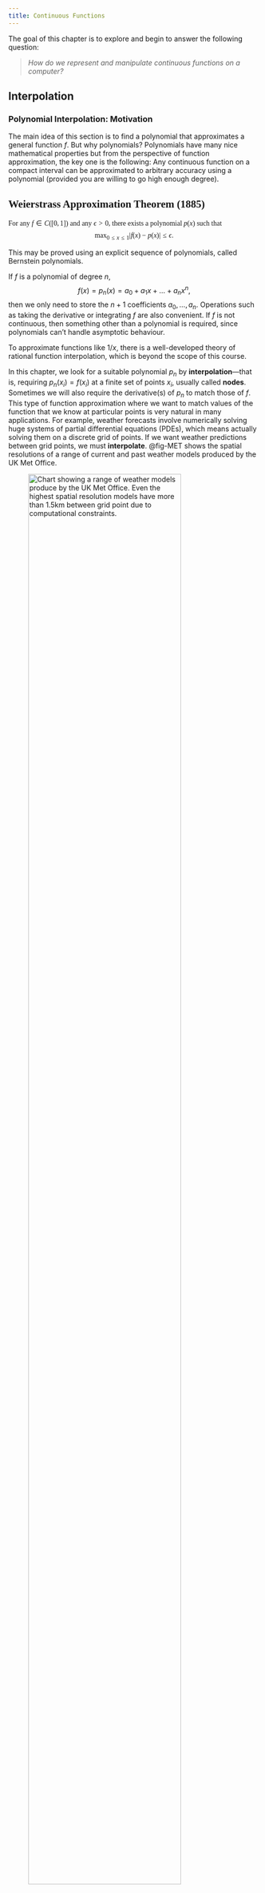 ```yaml
---
title: Continuous Functions
---
```


The goal of this chapter is to explore and begin to answer the following question:

> *How do we represent and manipulate continuous functions on a computer?*

## Interpolation

### Polynomial Interpolation: Motivation

The main idea of this section is to find a polynomial that approximates a general function $f$. But why polynomials? Polynomials have many nice mathematical properties but from the perspective of function approximation, the key one is the following: Any continuous function on a compact interval can be approximated to arbitrary accuracy using a polynomial (provided you are willing to go high enough degree).

::: {.theorem #WAT style="font-size:1.0em; font-family:mainfont;"}
## Weierstrass Approximation Theorem (1885)
For any $f\in C([0,1])$ and any $\epsilon > 0$, there exists a polynomial $p(x)$ such that
$$
\max_{0\leq x\leq 1}\big|f(x) - p(x)\big| \leq \epsilon.
$$
:::

::: {.callout-note}
This may be proved using an explicit sequence of polynomials, called Bernstein polynomials.
:::

If $f$ is a polynomial of degree $n$,
$$
f(x) = p_n(x) = a_0 + a_1x + \ldots + a_nx^n,
$$
then we only need to store the $n+1$ coefficients $a_0,\ldots,a_n$. Operations such as taking the derivative or integrating $f$ are also convenient. If $f$ is not continuous, then something other than a polynomial is required, since polynomials can't handle asymptotic behaviour.

::: {.callout-note}
To approximate functions like $1/x$, there is a well-developed theory of rational function interpolation, which is beyond the scope of this course.
:::

In this chapter, we look for a suitable polynomial $p_n$ by **interpolation**—that is, requiring $p_n(x_i) = f(x_i)$ at a finite set of points $x_i$, usually called **nodes**. Sometimes we will also require the derivative(s) of $p_n$ to match those of $f$. This type of function approximation where we want to match values of the function that we know at particular points is very natural in many applications. For example, weather forecasts involve numerically solving huge systems of partial differential equations (PDEs), which means actually solving them on a discrete grid of points. If we want weather predictions between grid points, we must **interpolate**. @fig-MET shows the spatial resolutions of a range of current and past weather models produced by the UK Met Office.

![Chart showing a range of weather models produce by the UK Met Office. Even the highest spatial resolution models have more than 1.5km between grid point due to computational constraints.](im/met_office.png){#fig-MET width=85% fig-align="center"}

### Taylor series

A truncated Taylor series is (in some sense) the simplest interpolating polynomial since it uses only a single node $x_0$, although it does require $p_n$ to match both $f$ and some of its derivatives.

::: {.callout-example title="Calculating $\sin(0.1)$ to 6 s.f. by Taylor series."}
We can approximate this using a Taylor series about the point $x_0=0$, which is
$$
\sin(x) = x - \frac{x^3}{3!} + \frac{x^5}{5!} - \frac{x^7}{7!} + \ldots.
$$
This comes from writing
$$
f(x) = a_0 + a_1(x-x_0) + a_2(x-x_0)^2 + \ldots,
$$
then differentiating term-by-term and matching values at $x_0$:
\begin{align*}
f(x_0) &= a_0,\\
f'(x_0) &= a_1,\\
f''(x_0) &= 2a_2,\\
f'''(x_0) &= 3(2)a_3,\\
&\vdots\\
\implies f(x) &= f(x_0) + f'(x_0)(x-x_0) + \frac{f''(x_0)}{2!}(x-x_0)^2 + \frac{f'''(x_0)}{3!}(x-x_0)^3 + \ldots.
\end{align*}
So
\begin{align*}
\textrm{1 term} \;&\implies\; f(0.1) \approx 0.1,\\
\textrm{2 terms} \;&\implies\; f(0.1) \approx 0.1 - \frac{0.1^3}{6} = 0.099833\ldots,\\
\textrm{3 terms} \;&\implies\; f(0.1) \approx 0.1 - \frac{0.1^3}{6} + \frac{0.1^5}{120} = 0.09983341\ldots.\\
\end{align*}
The next term will be $-0.1^7/7! \approx -10^{-7}/10^3 = -10^{-10}$, which won't change the answer to 6 s.f.
:::

::: {.callout-note}
The exact answer is $\sin(0.1)=0.09983341\dots$.
:::

Mathematically, we can write the remainder as follows.

::: {.theorem}
## Taylor's Theorem
Let $f$ be $n+1$ times differentiable on $(a,b)$, and let $f^{(n)}$ be continuous on $[a,b]$. If $x,x_0\in[a,b]$ then there exists $\xi \in (a,b)$ such that
$$
f(x) = \sum_{k=0}^n\frac{f^{(k)}(x_0)}{k!}(x-x_0)^k \; + \; \frac{f^{(n+1)}(\xi)}{(n+1)!}(x-x_0)^{n+1}.
$$
:::
The sum is called the **Taylor polynomial** of degree $n$, and the last term is called the **Lagrange form** of the remainder. Note that the unknown number $\xi$ depends on $x$.

::: {.callout-example title="We can use the Lagrange remainder to bound the error in our approximation."}
For $f(x)=\sin(x)$, we found the Taylor polynomial $p_6(x) = x - x^3/3! + x^5/5!$, and $f^{(7)}(x)=-\sin(x)$. So we have
$$
\big|f(x) - p_6(x)\big| = \left|\frac{f^{(7)}(\xi)}{7!}(x-x_0)^7\right|
$$
for some $\xi$ between $x_0$ and $x$. For $x=0.1$, we have
$$
\big|f(0.1) - p_6(0.1)\big| = \frac{1}{5040}(0.1)^7\big|f^{(7)}(\xi)\big| \quad \textrm{for some $\xi\in[0,0.1]$}.
$$
Since $\big|f^{(7)}(\xi)\big| = \big|\sin(\xi)\big| \leq 1$, we can say, before calculating, that the error satisfies
$$
\big|f(0.1) - p_6(0.1)\big| \leq 1.984\times 10^{-11}.
$$
:::

::: {.callout-note}
The actual error is $1.983\times 10^{-11}$, so this is a tight estimate.
:::

Since this error arises from approximating $f$ with a truncated series, rather than due to rounding, it is known as **truncation error**. Note that it tends to be lower if you use more terms (larger $n$), or if the function oscillates less (smaller $f^{(n+1)}$ on the interval $(x_0,x)$).

Error estimates like the Lagrange remainder play an important role in numerical analysis and computation, so it is important to understand where it comes from. The number $\xi$ will ultimately come from Rolle's theorem, which is a special case of the mean value theorem from first-year calculus:

::: {.theorem}
## Rolle's Theorem
If $f$ is continuous on $[a,b]$ and differentiable on $(a,b)$, with $f(a)=f(b)=0$, then there exists $\xi\in(a,b)$ with $f'(\xi)=0$.
:::

::: {.callout-note}
Note that Rolle's Theorem does not tell us what the value of $\xi$ might actually be, so in practice we must take some kind of worst case estimate to get an error bound, e.g. calculate the max value of $f'(\xi)$ over the range of possible $\xi$ values.
:::

### Polynomial Interpolation

The classical problem of **polynomial interpolation** is to find a polynomial
$$
p_n(x) = a_0 + a_1x + \ldots + a_n x^n = \sum_{k=0}^n a_k x^k
$$
that interpolates our function $f$ at a finite set of nodes $\{x_0, x_1, \ldots, x_m\}$. In other words, $p_n(x_i)=f(x_i)$ at each of the nodes $x_i$. Since the polynomial has $n+1$ unknown coefficients, we expect to need $n+1$ distinct nodes, so let us assume that $m=n$.

::: {.callout-example title="Linear interpolation ($n=1$)"}
Here we have two nodes $x_0$, $x_1$, and seek a polynomial $p_1(x) = a_0 + a_1x$. Then the interpolation conditions require that
$$
\begin{cases}
p_1(x_0) = a_0 + a_1x_0 = f(x_0)\\
p_1(x_1) = a_0 + a_1x_1 = f(x_1)
\end{cases}
\implies\quad
p_1(x) = \frac{x_1f(x_0) - x_0f(x_1)}{x_1 - x_0} + \frac{f(x_1) - f(x_0)}{x_1 - x_0}x.
$$
:::

For general $n$, the interpolation conditions require
$$
\begin{matrix}
a_0 &+ a_1x_0 &+ a_2x_0^2 &+ \ldots &+ a_nx_0^n &= f(x_0),\\
a_0 &+ a_1x_1 &+ a_2x_1^2 &+ \ldots &+ a_nx_1^n &= f(x_1),\\
\vdots  & \vdots  & \vdots     &        &\vdots      & \vdots\\
a_0 &+ a_1x_n &+ a_2x_n^2 &+ \ldots &+ a_nx_n^n &= f(x_n),
\end{matrix}
$$
so we have to solve
$$
\begin{pmatrix}
1 & x_0 & x_0^2 & \cdots & x_0^n\\
1 & x_1 & x_1^2 & \cdots & x_1^n\\
\vdots & \vdots &\vdots& & \vdots\\
1 & x_n & x_n^2 & \cdots & x_n^n\\
\end{pmatrix}
\begin{pmatrix}
a_0\\ a_1\\ \vdots\\ a_n
\end{pmatrix}
=
\begin{pmatrix}
f(x_0)\\ f(x_1)\\ \vdots\\ f(x_n)
\end{pmatrix}.
$$
This is called a **Vandermonde matrix**. The determinant of this matrix is
$$
\det(A) = \prod_{0\leq i < j\leq n} (x_j - x_i),
$$
which is non-zero provided the nodes are all distinct. This establishes an important result, where $\mathcal{P}_n$ denotes the space of all real polynomials of degree $\leq n$.

::: {.theorem}
#### Existence/uniqueness
Given $n+1$ distinct nodes $x_0, x_1, \ldots, x_n$, there is a unique polynomial $p_n\in\mathcal{P}_n$ that interpolates $f(x)$ at these nodes.
:::

We may also prove uniqueness by the following elegant argument.

**Proof (Uniqueness part of Existence/Uniqueness Theorem):**  
Suppose that in addition to $p_n$ there is another interpolating polynomial $q_n\in\mathcal{P}_n$. Then the difference $r_n := p_n - q_n$ is also a polynomial with degree $\leq n$. But we have
$$
r_n(x_i) = p_n(x_i) - q_n(x_i) = f(x_i)-f(x_i)=0 \quad \textrm{for $i=0,\ldots,n$},
$$
so $r_n(x)$ has $n+1$ roots. From the Fundamental Theorem of Algebra, this is possible only if $r_n(x)\equiv 0$, which implies that $q_n=p_n$.

::: {.callout-note}
Note that the unique polynomial through $n+1$ points may have degree $< n$. This happens when $a_0=0$ in the solution to the Vandermonde system above.
:::

::: {.callout-example title="Interpolate $f(x)=\cos(x)$ with $p_2\in\mathcal{P}_2$ at the nodes $\{0, \tfrac{\pi}{2}, \pi\}$."}

We have $x_0=0$, $x_1=\tfrac{\pi}{2}$, $x_2=\pi$, so $f(x_0)=1$, $f(x_1)=0$, $f(x_2)=-1$. Clearly the unique interpolant is a straight line $p_2(x) = 1 - \tfrac2\pi x$.

If we took the nodes $\{0,2\pi,4\pi\}$, we would get a constant function $p_2(x)=1$.

![](im/linear_interp.png){width=70% fig-align="center"}
:::

One way to compute the interpolating polynomial would be to solve the Vandermonde system above, e.g. by Gaussian elimination. However, this is not recommended. In practice, we choose a different basis for $p_n$; there are two common and effective choices due to Lagrange and Newton.

::: {.callout-note}
The Vandermonde matrix arises when we write $p_n$ in the **natural basis** $\{1,x,x^2,\ldots\}$, but we could also choose to work in some other basis...
:::

### Lagrange Polynomials {#sec-polylag}

This uses a special basis of polynomials $\{\ell_k\}$ in which the interpolation equations reduce to the identity matrix. In other words, the coefficients in this basis are just the function values,
$$
p_n(x) = \sum_{k=0}^n f(x_k)\ell_k(x).
$$

::: {.eg title="Linear interpolation again."}
We can re-write our linear interpolant to separate out the function values:
$$
p_1(x) = \underbrace{\frac{x - x_1}{x_0 - x_1}}_{\ell_0(x)}f(x_0) + \underbrace{\frac{x-x_0}{x_1-x_0}}_{\ell_1(x)}f(x_1).
$$
Then $\ell_0$ and $\ell_1$ form the necessary basis. In particular, they have the property that
$$
\ell_0(x_i) = \begin{cases}
1 & \textrm{if $i=0$},\\
0 & \textrm{if $i=1$},
\end{cases}
\qquad
\ell_1(x_i) = \begin{cases}
0 & \textrm{if $i=0$},\\
1 & \textrm{if $i=1$},
\end{cases}
$$
:::

For general $n$, the $n+1$ **Lagrange polynomials** are defined as a product
$$
\ell_k(x) = \prod_{\substack{j=0\\j\neq k}}^n\frac{x - x_j}{x_k - x_j}.
$$
By construction, they have the property that
$$
\ell_k(x_i) = \begin{cases}
1 & \textrm{if $i=k$},\\
0 & \textrm{otherwise}.
\end{cases}
$$
From this, it follows that the interpolating polynomial may be written as above.

::: {.callout-note}
By the Existence/Uniqueness Theorem, the Lagrange polynomials are the *unique* polynomials with this property.
:::

::: {.eg}
## Compute the quadratic interpolating polynomial to $f(x)=\cos(x)$ with nodes $\{-\tfrac\pi4, 0, \tfrac\pi4\}$ using Lagrange polynomials.

The Lagrange polynomials of degree 2 for these nodes are
$$
\begin{aligned}
\ell_0(x) &= \frac{(x-x_1)(x-x_2)}{(x_0-x_1)(x_0-x_2)} = \frac{x(x-\tfrac\pi4)}{\tfrac\pi4\cdot\tfrac\pi2},\\
\ell_1(x) &= \frac{(x-x_0)(x-x_2)}{(x_1-x_0)(x_1-x_2)} = \frac{(x+\tfrac\pi4)(x-\tfrac\pi4)}{-\tfrac\pi4\cdot\tfrac\pi4},\\
\ell_2(x) &= \frac{(x-x_0)(x-x_1)}{(x_2-x_0)(x_2-x_1)}\\ 
&= \frac{x(x+\tfrac\pi4)}{\tfrac\pi2\cdot\tfrac\pi4}.
\end{aligned}
$$
So the interpolating polynomial is
$$
\begin{aligned}
p_2(x) &= f(x_0)\ell_0(x) + f(x_1)\ell_1(x) + f(x_2)\ell_2(x)\\
&= \tfrac{1}{\sqrt{2}}\tfrac8{\pi^2}x(x-\tfrac\pi4) - \tfrac{16}{\pi^2}(x+\tfrac\pi4)(x-\tfrac\pi4) +\tfrac{1}{\sqrt{2}}\tfrac8{\pi^2}x(x+\tfrac\pi4) = \tfrac{16}{\pi^2}\big(\tfrac{1}{\sqrt{2}} - 1\big)x^2 + 1.
\end{aligned}
$$
The Lagrange polynomials and the resulting interpolant are shown below:

![](im/lagrange_polys.png){width=45%}
![](im/lagrange.png){width=45%}
:::

::: {.callout-note}
Lagrange polynomials were actually discovered by Edward Waring in 1776 and rediscovered by Euler in 1783, before they were published by Lagrange himself in 1795; a classic example of Stigler's law of eponymy!
:::

The Lagrange form of the interpolating polynomial is easy to write down, but expensive to evaluate since all of the $\ell_k$ must be computed. Moreover, changing any of the nodes means that the $\ell_k$ must all be recomputed from scratch, and similarly for adding a new node (moving to higher degree).

### Newton/Divided-Difference Polynomials

It would be easy to increase the degree of $p_n$ if
$$
p_{n+1}(x) = p_{n}(x) + g_{n+1}(x), \quad \textrm{where $g_{n+1}\in{\cal P}_{n+1}$}.
$$
From the interpolation conditions, we know that
$$
g_{n+1}(x_i) = p_{n+1}(x_i) - p_{n}(x_i) = f(x_i)-f(x_i)=0 \quad \textrm{for $i=0,\ldots,n$},
$$
so
$$
g_{n+1}(x) = a_{n+1}(x-x_0)\cdots(x-x_{n}).
$$
The coefficient $a_{n+1}$ is determined by the remaining interpolation condition at $x_{n+1}$, so
$$
p_n(x_{n+1}) + g_{n+1}(x_{n+1}) = f(x_{n+1}) \quad \implies \quad a_{n+1} = \frac{f(x_{n+1}) - p_{n}(x_{n+1})}{(x_{n+1}-x_0)\cdots(x_{n+1}-x_{n})}.
$$

The polynomial $(x-x_0)(x-x_1)\cdots(x-x_{n})$ is called a **Newton polynomial**. These form a new basis
$$
n_0(x)=1, \qquad n_k(x) = \prod_{j=0}^{k-1}(x-x_j) \quad \textrm{for $k>0$}.
$$

The **Newton form** of the interpolating polynomial is then
$$
p_n(x) = \sum_{k=0}^n a_kn_k(x), \qquad a_0 = f(x_0),\qquad a_k = \frac{f(x_k) - p_{k-1}(x_k)}{(x_k-x_0)\cdots(x_k-x_{k-1})} \textrm{ for $k>0$}.
$$
Notice that $a_k$ depends only on $x_0,\ldots x_k$, so we can construct first $a_0$, then $a_1$, etc.

It turns out that the $a_k$ are easy to compute, but it will take a little work to derive the method.
We define the **divided difference** $f[x_0,x_1,\ldots,x_k]$ to be the coefficient of $x^k$ in the polynomial interpolating $f$ at nodes $x_0,\ldots,x_k$. It follows that
$$
f[x_0,x_1,\ldots,x_k] = a_k,
$$
where $a_k$ is the coefficient in the Newton form above.

::: {.eg title="Compute the Newton interpolating polynomial at two nodes."}
$$
\begin{aligned}
f[x_0] &= a_0 = f(x_0),\\
f[x_0,x_1] &= a_1 = \frac{f(x_1) - p_0(x_1)}{x_1 - x_0} = \frac{f(x_1)-a_0}{x_1 - x_0} = \frac{f[x_1]-f[x_0]}{x_1 - x_0}.
\end{aligned}
$$
So the **first-order** divided difference $f[x_0,x_1]$ is obtained from the **zeroth-order** differences $f[x_0]$, $f[x_1]$ by subtracting and dividing, hence the name "divided difference".
:::

::: {.eg title="Compute the Newton interpolating polynomial at three nodes."}
Continuing from the previous example, we find
$$
\begin{aligned}
f[x_0,x_1,x_2] &= a_2 = \frac{f(x_2) - p_1(x_2)}{(x_2 - x_0)(x_2-x_1)} = \frac{f(x_2) - a_0 - a_1(x_2-x_0)}{(x_2 - x_0)(x_2-x_1)}\\
& = \ldots = \frac{1}{x_2-x_0}\left(\frac{f[x_2]-f[x_1]}{x_2-x_1} - \frac{f[x_1]-f[x_0]}{x_1-x_0}\right)\\
&= \frac{f[x_1,x_2]-f[x_0,x_1]}{x_2-x_0}.
\end{aligned}
$$
So again, we subtract and divide. 
:::

In general, we have the following.

::: {.theorem}
For $k>0$, the divided differences satisfy
$$
f[x_i,x_{i+1},\ldots,x_{i+k}] = \frac{f[x_{i+1},\ldots,x_{i+k}] - f[x_i,\ldots,x_{i+k-1}]}{x_{i+k} - x_i}.
$$
:::

**Proof:**  
Without loss of generality, we relabel the nodes so that $i=0$. So we want to prove that
$$
f[x_0,x_1,\ldots,x_{k}] = \frac{f[x_1,\ldots,x_{k}] - f[x_0,\ldots,x_{k-1}]}{x_{k} - x_0}.
$$
The trick is to write the interpolant with nodes $x_0, \ldots, x_k$ in the form 
$$
p_k(x) = \frac{(x_k-x)q_{k-1}(x) + (x-x_0)\tilde{q}_{k-1}(x)}{x_k-x_0},
$$
where $q_{k-1}\in{\cal P}_{k-1}$ interpolates $f$ at the subset of nodes $x_0, x_1, \ldots, x_{k-1}$ and $\tilde{q}_{k-1}\in{\cal P}_{k-1}$ interpolates $f$ at the subset $x_1, x_2,\ldots,x_k$. If this holds, then matching the coefficient of $x^k$ on each side will give the divided difference formula, since, e.g., the leading coefficient of $q_{k-1}$ is $f[x_0,\ldots,x_{k-1}]$. To see that $p_k$ may really be written this way, note that
$$
\begin{aligned}
p_k(x_0) &= q_{k-1}(x_0) = f(x_0),\\
p_k(x_k) &= \tilde{q}_{k-1}(x_k) = f(x_k),\\
p_k(x_i) &= \frac{(x_k-x_i)q_{k-1}(x_i) + (x_i-x_0)\tilde{q}_{k-1}(x_i)}{x_k - x_0} = f(x_i) \quad \textrm{for $i=1,\ldots,k-1$}.
\end{aligned}
$$
Since $p_k$ agrees with $f$ at the $k+1$ nodes, it is the unique interpolant in ${\cal P}_k$.

Theorem above gives us our convenient method, which is to construct a **divided-difference table**.

::: {.eg}
## Construct the Newton polynomial at the nodes $\{-1,0,1,2\}$ and with corresponding function values $\{5,1,1,11\}$

We construct a divided-difference table as follows.
$$
\begin{matrix}
&x_0=-1 \quad &f[x_0]=5 & & &\\
& & &f[x_0,x_1]=-4 & &\\
&x_1=0 \quad &f[x_1]=1 & &f[x_0,x_1,x_2]=2 &\\
& & &f[x_1,x_2]=0 & &f[x_0,x_1,x_2,x_3]=1\\
&x_2=1 \quad &f[x_2]=1 & &f[x_1,x_2,x_3]=5 &\\
& & &f[x_2,x_3]=10 & &\\
&x_3=2 \quad &f[x_3]=11 & & &\\
\end{matrix}
$$
The coefficients of the $p_3$ lie at the top of each column, so
$$
\begin{aligned}
p_3(x) &= f[x_0] + f[x_0,x_1](x-x_0) + f[x_0,x_1,x_2](x-x_0)(x-x_1)\\
& + f[x_0,x_1,x_2,x_3](x-x_0)(x-x_1)(x-x_2)\\
&=5 - 4(x+1) + 2x(x+1) + x(x+1)(x-1).
\end{aligned}
$$
Now suppose we add the extra nodes $\{-2,3\}$ with data $\{5,35\}$. All we need to do to compute $p_5$ is add two rows to the bottom of the table --- there is no need to recalculate the rest. This gives
$$
\begin{matrix}
&-1  &5 & & & & &\\
& & &-4 & & & &\\
&0  &1 & &2 & & &\\
& & &0 & &1 & &\\
&1  &1 & &5 & &\textcolor{red}{-\tfrac1{12}} &\\
& & &10 & &\textcolor{red}{\tfrac{13}{12}} & &\textcolor{red}{0}\\
&2 &11 & &\textcolor{red}{\tfrac{17}{6}} & &\textcolor{red}{-\tfrac1{12}}\\
& & &\textcolor{red}{\tfrac{3}{2}} & &\textcolor{red}{\tfrac{5}{6}} & &\\
&\textcolor{red}{-2} &\textcolor{red}{5} & &\textcolor{red}{\tfrac92} & &&\\
& & &\textcolor{red}{6} & & & &\\
&\textcolor{red}{3}  &\textcolor{red}{35} & & & & &\\
\end{matrix}
$$
The new interpolating polynomial is
$$
p_5(x) = p_3(x) - \tfrac{1}{12}x(x+1)(x-1)(x-2).
$$
:::

::: {.callout-note}
Notice that the $x^5$ coefficient vanishes for these particular data, meaning that they are consistent with $f\in{\cal P}_4$.
:::

::: {.callout-note}
Note that the value of $f[x_0,x_1,\ldots,x_k]$ is independent of the order of the nodes in the table. This follows from the uniqueness of $p_k$.
:::

Divided differences are actually approximations for *derivatives* of $f$. In the limit that the nodes all coincide, the Newton form of $p_n(x)$ becomes the Taylor polynomial.

### Interpolation Error

The goal here is to estimate the error $|f(x)-p_n(x)|$ when we approximate a function $f$ by a polynomial interpolant $p_n$. Clearly this will depend on $x$.

::: {.eg}
## Quadratic interpolant for $f(x)=\cos(x)$ with $\{-\tfrac\pi4,0,\tfrac\pi4\}$.

From @sec-polylag, we have $p_2(x) = \tfrac{16}{\pi^2}\left(\tfrac{1}{\sqrt{2}}-1\right)x^2 + 1$, so the error is
$$
|f(x) - p_2(x)| = \left|\cos(x) -  \tfrac{16}{\pi^2}\left(\tfrac{1}{\sqrt{2}}-1\right)x^2 - 1\right|.
$$
This is shown below:

![](im/lagrange_error.png){width=70% fig-align="center"}

Clearly the error vanishes at the nodes themselves, but note that it generally does better near the middle of the set of nodes — this is quite typical behaviour.
:::

We can adapt the proof of Taylor's theorem to get a quantitative error estimate.

::: {.theorem}
#### Cauchy's Interpolation Error Theorem
Let $p_n\in{\cal P}_n$ be the unique polynomial interpolating $f(x)$ at the $n+1$ distinct nodes $x_0, x_1, \ldots, x_n \in [a,b]$, and let $f$ be continuous on $[a,b]$ with $n+1$ continuous derivatives on $(a,b)$. Then for each $x\in[a,b]$ there exists $\xi\in(a,b)$ such that
$$
f(x) - p_n(x) = \frac{f^{(n+1)}(\xi)}{(n+1)!}(x-x_0)(x-x_1)\cdots(x-x_n).
$$
:::

This looks similar to the error formula for Taylor polynomials (see Taylor's Theorem). But now the error vanishes at multiple nodes rather than just at $x_0$.

From the formula, you can see that the error will be larger for a more "wiggly" function, where the derivative $f^{(n+1)}$ is larger. It might also appear that the error will go down as the number of nodes $n$ increases; we will see in @sec-chebyshev that this is not always true.

::: {.callout-note}
As in Taylor's theorem, note the appearance of an undetermined point $\xi$. This will prevent us knowing the error exactly, but we can make an estimate as before.
:::

::: {.eg}
## Quadratic interpolant for $f(x)=\cos(x)$ with $\{-\tfrac\pi4,0,\tfrac\pi4\}$.

For $n=2$, Cauchy's Interpolation Error Theorem says that
$$
f(x) - p_2(x) = \frac{f^{(3)}(\xi)}{6}x(x+\tfrac\pi4)(x-\tfrac\pi4) = \tfrac16\sin(\xi)x(x+\tfrac\pi4)(x-\tfrac\pi4),
$$
for some $\xi\in[-\tfrac\pi4,\tfrac\pi4]$.

For an upper bound on the error at a particular $x$, we can just use $|\sin(\xi)|\leq 1$ and plug in $x$.

To bound the maximum error within the interval $[-1,1]$, let us maximise the polynomial $w(x)=x(x+\tfrac\pi4)(x-\tfrac\pi4)$. We have $w'(x) = 3x^2 - \tfrac{\pi^2}{16}$ so turning points are at $x=\pm\tfrac\pi{4\sqrt{3}}$. We have
$$
w(-\tfrac\pi{4\sqrt{3}}) = 0.186\ldots, \quad 
w(\tfrac\pi{4\sqrt{3}}) = -0.186\ldots, \quad 
w(-1) = -0.383\ldots, \quad w(1) = 0.383\ldots.
$$

So our error estimate for $x\in[-1,1]$ is
$$
|f(x) - p_2(x)| \leq \tfrac16(0.383) = 0.0638\ldots
$$

From the plot earlier, we see that this bound is satisfied (as it has to be), although not tight.
:::

### Node Placement: Chebyshev nodes {#sec-chebyshev}

You might expect polynomial interpolation to *converge* as $n\to\infty$. Surprisingly, this is not the case if you take **equally-spaced** nodes $x_i$. This was shown by Runge in a famous 1901 paper.

::: {.eg}
## The Runge function $f(x) = 1/(1 + 25x^2)$ on $[-1,1]$.

Here are illustrations of $p_n$ for increasing $n$:

![](im/runge1.png){width=45%}
![](im/runge2.png){width=45%}
![](im/runge3.png){width=45%}
![](im/runge4.png){width=45%}

Notice that $p_n$ is converging to $f$ in the middle, but diverging more and more near the ends, even within the interval $[x_0,x_n]$. This is called the **Runge phenomenon**.
:::

::: {.callout-note}
A full mathematical explanation for this divergence usually uses complex analysis — see Chapter 13 of *Approximation Theory and Approximation Practice* by L.N. Trefethen (SIAM, 2013). For a more elementary proof, see [this StackExchange post](http://math.stackexchange.com/questions/775405/).
:::

The problem is (largely) coming from the interpolating polynomial
$$
w(x) = \prod_{i=0}^n(x-x_i).
$$
We can avoid the Runge phenomenon by choosing different nodes $x_i$ that are **not uniformly spaced**.

Since the problems are occurring near the ends of the interval, it would be logical to put more nodes there. A good choice is given by taking equally-spaced points on the unit circle $|z|=1$, and projecting to the real line:

![](im/chebnodes.png){width=60% fig-align="center"}

The points around the circle are
$$
\phi_j = \frac{(2j+1)\pi}{2(n+1)}, \quad j=0,\ldots,n,
$$
so the corresponding **Chebyshev nodes** are
$$
x_j = \cos\left[\frac{(2j + 1)\pi}{2(n+1)}\right], \quad j=0,\ldots,n.
$$

::: {.eg}
## The Runge function $f(x) = 1/(1+25x^2)$ on $[-1,1]$ using the Chebyshev nodes.

For $n=3$, the nodes are $x_0=\cos(\tfrac\pi8)$, $x_1=\cos(\tfrac{3\pi}{8})$, $x_2=\cos(\tfrac{5\pi}{8})$, $x_3=\cos(\tfrac{7\pi}{8})$.

Below we illustrate the resulting interpolant for $n=15$:

![](im/runge_cheby.png){width=50% fig-align="center"}

Compare this to the example with equally spaced nodes.
:::

In fact, the Chebyshev nodes are, in one sense, an optimal choice. To see this, we first note that they are zeroes of a particular polynomial.

::: {.lemma}
The Chebyshev points $x_j=\cos\left[\frac{(2j+1)\pi}{2(n+1)}\right]$ for $j=0,\ldots,n$ are zeroes of the Chebyshev polynomial
$$
T_{n+1}(t) := \cos\big[(n+1)\arccos(t)\big]
$$
:::

::: {.callout-note}
The Chebyshev polynomials are denoted $T_n$ rather than $C_n$ because the name is transliterated from Russian as "Tchebychef" in French, for example.
:::

In choosing the Chebyshev nodes, we are choosing the error polynomial $w(x):=\prod_{i=0}^n(x-x_i)$ to be $T_{n+1}(x)/2^n$. (This normalisation makes the leading coefficient 1) This is a good choice because of the following result.

::: {.theorem}
#### Chebyshev interpolation
Let $x_0, x_1, \ldots, x_n \in [-1,1]$ be distinct. Then $\max_{[-1,1]}|w(x)|$ is minimized if
$$
w(x) = \frac{1}{2^n}T_{n+1}(x),
$$
where $T_{n+1}(x)$ is the **Chebyshev polynomial** $T_{n+1}(x) = \cos\Big((n+1)\arccos(x)\Big)$.
:::

Having established that the Chebyshev polynomial minimises the maximum error, we can see convergence as $n\to\infty$ from the fact that
$$
|f(x) - p_n(x)| = \frac{|f^{(n+1)}(\xi)|}{(n+1)!}|w(x)| = \frac{|f^{(n+1)}(\xi)|}{2^n(n+1)!}|T_{n+1}(x)| \leq \frac{|f^{(n+1)}(\xi)|}{2^n(n+1)!}.
$$

If the function is well-behaved enough that $|f^{(n+1)}(x)| < M$ for some constant whenever $x \in [-1,1]$, then the error will tend to zero as $n \to \infty$.

## Nonlinear Equations

<!--
### Motivation: Solving Nonlinear Equations

Many problems in both pure and applied mathematics ultimately boil down to solving some particular nonlinear equation. For example, 
-->

> *How do we find roots of nonlinear equations?*

Given a general equation
$$
f(x) = 0,
$$
there will usually be no explicit formula for the root(s) $x_*$, so we must use an iterative method.

Rootfinding is a delicate business, and it is essential to begin by plotting a graph of $f(x)$, so that you can tell whether the answer you get from your numerical method is correct.

::: {.eg}
## $f(x) = \frac{1}{x} - a$, for $a > 0$.
![](im/root1.jpg){width=60% fig-align="center"}

Clearly we know the root is exactly $x_* = \frac{1}{a}$, but this will serve as a running example to test some of our methods
:::

### Interval Bisection

If $f$ is continuous and we can find an interval where it changes sign, then it must have a root in this interval. Formally, this is based on:

::: {.theorem}
#### Intermediate Value Theorem
If $f$ is continuous on $[a,b]$ and $c$ lies between $f(a)$ and $f(b)$, then there is at least one point $x\in[a,b]$ such that $f(x)=c$.
:::

If $f(a)f(b)<0$, then $f$ changes sign at least once in $[a,b]$, so by the Intermediate Value Theorem there must be a point $x_*\in[a,b]$ where $f(x_*)=0$.

We can turn this into the following iterative algorithm:

::: {.algorithm title="Interval bisection"}
Let $f$ be continuous on $[a_0,b_0]$, with $f(a_0)f(b_0)<0$.

- At each step, set $m_k = (a_k + b_k)/2$.
- If $f(a_k)f(m_k)\geq 0$ then set $a_{k+1}=m_k$, $b_{k+1}=b_k$, otherwise set $a_{k+1}=a_k$, $b_{k+1}=m_k$.
:::

::: {.eg}
## $f(x)=\tfrac1x - 0.5$.

1. Try $a_0=1$, $b_0=3$ so that $f(a_0)f(b_0)=0.5(-0.1666) < 0$.  
   Now the midpoint is $m_0=(1 + 3)/2 = 2$, with $f(m_0)=0$.  
   We are lucky and have already stumbled on the root $x_*=m_0=2$!

2. Suppose we had tried $a_0=1.5$, $b_0=3$, so  $f(a_0)=0.1666$ and $f(b_0)=-0.1666$, and again $f(a_0)f(b_0)<0$.  
   Now $m_0 = 2.25$, $f(m_0)=-0.0555$. We have $f(a_0)f(m_0) < 0$, so we set $a_1 = a_0=1.5$ and $b_1 = m_0=2.25$. The root must lie in $[1.5,2.25]$.  
   Now $m_1 = 1.875$, $f(m_1)=0.0333$, and $f(a_1)f(m_1)>0$, so we take $a_2 = m_1=1.875$, $b_2 = b_1=2.25$. The root must lie in $[1.875,2.25]$.  
   We can continue this algorithm, halving the length of the interval each time.
:::

Since the interval halves in size at each iteration, and always contains a root, we are guaranteed to converge to a root provided that $f$ is continuous. Stopping at step $k$, we get the minimum possible error by choosing $m_k$ as our approximation.

::: {.eg}
## Same example with initial interval $[-0.5,0.5]$.
![](im/root2.jpg){width=70% fig-align="center"}

In this case $f(a_0)f(b_0)<0$, but there is no root in the interval.
:::

The rate of convergence is steady, so we can pre-determine how many iterations will be needed to converge to a given accuracy. After $k$ iterations, the interval has length
$$
|b_k - a_k| = \frac{|b_0 - a_0|}{2^k},
$$
so the error in the mid-point satisfies
$$
|m_k - x_*| \leq \frac{|b_0 - a_0|}{2^{k+1}}.
$$
In order for $|m_k - x_*| \leq \delta$, we need $n$ iterations, where
$$
\frac{|b_0 - a_0|}{2^{n+1}} \leq \delta \quad \implies \log|b_0-a_0| - (n+1)\log(2) \leq \log(\delta) \quad \implies n \geq \frac{\log|b_0-a_0| - \log(\delta)}{\log(2)} - 1.
$$

::: {.eg}
## Previous example continued

With $a_0=1.5$, $b_0=3$, as in the above example, then for $\delta = \epsilon_{\rm M}=1.1\times 10^{-16}$ we would need
$$
n \geq \frac{\log(1.5) - \log(1.1\times 10^{-16})}{\log(2)}-1 \quad \implies n \geq 53 \textrm{ iterations}.
$$
:::

::: {.callout-note}
This convergence is pretty slow, but the method has the advantage of being very robust (i.e., use it if all else fails...). It has the more serious disadvantage of *only working in one dimension*.
:::

### Fixed point iteration

This is a very common type of rootfinding method. The idea is to transform $f(x)=0$ into the form $g(x)=x$, so that a root $x_*$ of $f$ is a **fixed point** of $g$, meaning $g(x_*)=x_*$. To find $x_*$, we start from some initial guess $x_0$ and iterate
$$
x_{k+1} = g(x_k)
$$
until $|x_{k+1}-x_k|$ is sufficiently small. For a given equation $f(x)=0$, there are many ways to transform it into the form $x=g(x)$. Only some will result in a convergent iteration.

::: {.eg}
## $f(x)=x^2-2x-3$.
Note that the roots are $-1$ and $3$. Consider some different rearrangements, with $x_0=0$.

1. $g(x) = \sqrt{2x+3}$, gives $x_k\to 3$ [to machine accuracy after 33 iterations].

2. $g(x) = 3/(x-2)$, gives $x_k\to -1$ [to machine accuracy after 33 iterations].

3. $g(x) = (x^2 - 3)/2$, gives $x_k\to -1$ [but very slowly!].

4. $g(x) = x^2 - x - 3$, gives $x_k\to\infty$.

5. $g(x) = (x^2+3)/(2x-2)$, gives $x_k\to -1$ [to machine accuracy after 5 iterations].

If instead we take $x_0=42$, then (1) and (2) still converge to the same roots, (3) now diverges, (4) still diverges, and (5) now converges to the other root $x_k\to 3$.
:::

In this section, we will consider which iterations will converge, before addressing the *rate* of convergence in @sec-order.

One way to ensure that the iteration will work is to find a **contraction mapping** $g$, which is a map $L\to L$ (for some closed interval $L$) satisfying
$$
|g(x)-g(y)| \leq \lambda|x-y|
$$
for some $\lambda < 1$ and for all $x$, $y \in L$. The sketch below shows the idea:

![](im/contraction.png){width=70% fig-align="center"}

::: {.theorem}
#### Contraction Mapping Theorem
If $g$ is a contraction mapping on $L=[a,b]$, then
1. There exists a unique fixed point $x_*\in L$ with $g(x_*)=x_*$.
2. For any $x_0\in L$, the iteration $x_{k+1}=g(x_k)$ will converge to $x_*$ as $k\to\infty$.
:::

**Proof:**  
To prove *existence*, consider $h(x)=g(x)-x$. Since $g:L\to L$ we have $h(a)=g(a)-a\geq 0$ and $h(b)=g(b)-b\leq 0$. Moreover, it follows from the contraction property above that $g$ is continuous (think of "$\epsilon\delta$"), therefore so is $h$. So the Intermediate Value Theorem guarantees the existence of at least one point $x_*\in L$ such that $h(x_*)=0$, i.e. $g(x_*)=x_*$.

For *uniqueness*, suppose $x_*$ and $y_*$ are both fixed points of $g$ in $L$. Then 
$$
|x_*-y_*| = |g(x_*)-g(y_*)| \leq \lambda |x_*-y_*| < |x_*-y_*|,
$$
which is a contradiction.

Finally, to show *convergence*, consider
$$
|x_*- x_{k+1} | = |g(x_*) - g(x_k)| \leq \lambda |x_* - x_k| \leq \ldots \leq \lambda^{k+1}|x_*-x_0|.
$$
Since $\lambda<1$, we see that $x_k\to x_*$ as $k\to\infty$.

::: {.callout-note}
The Contraction Mapping Theorem is also known as the **Banach fixed point theorem**, and was proved by Stefan Banach in his 1920 PhD thesis.
:::

To apply this result in practice, we need to know whether a given function $g$ is a contraction mapping on some interval.

If $g$ is differentiable, then Taylor's theorem says that there exists $\xi\in(x,y)$ with
$$
g(x) = g(y) + g'(\xi)(x-y) \,\, \implies \,\, |g(x)-g(y)| \leq \Big(\max_{\xi\in L}|g'(\xi)|\Big)\,|x-y|.
$$
So if (a) $g:L\to L$ and (b) $|g'(x)|\leq M$ for all $x\in L$ with  $M<1$, then $g$ is a contraction mapping on $L$.

::: {.eg}
## Iteration (a) from previous example, $g(x) = \sqrt{2x + 3}$.

Here $g'=(2x + 3)^{-1/2}$, so we see that $|g'(x)|<1$ for all $x>-1$.

For $g$ to be a contraction mapping on an interval $L$, we also need that $g$ maps $L$ into itself. Since our particular $g$ is continuous and monotonic increasing (for $x>-\tfrac32$), it will map an interval $[a,b]$ to another interval whose end-points are $g(a)$ and $g(b)$. 

For example, $g(-\tfrac12)=\sqrt{2}$ and $g(4)=\sqrt{11}$, so the interval $L=[-\tfrac12,4]$ is mapped into itself. It follows by the Contraction Mapping Theorem that (1) there is a unique fixed point $x_*\in[-\tfrac12,4]$ (which we know is $x_*=3$), and (2) the iteration will converge to $x_*$ for any $x_0$ in this interval (as we saw for $x_0=0$).
:::

In practice, it is not always easy to find a suitable interval $L$. But knowing that $|g'(x_*)|<1$ is enough to guarantee that the iteration will converge if $x_0$ is close enough to $x_*$.

::: {.theorem}
### Local Convergence Theorem
Let $g$ and $g'$ be continuous in the neighbourhood of an isolated fixed point $x_*=g(x_*)$. If $|g'(x_*)|<1$ then there is an interval $L=[x_*-\delta,x_*+\delta]$ such that $x_{k+1}=g(x_k)$ converges to $x_*$ whenever $x_0\in L$.
:::

**Proof:**  
By continuity of $g'$, there exists some interval $L=[x_*-\delta,x_*+\delta]$ with $\delta>0$ such that $|g'(x)|\leq 
M$ for some $M<1$, for all $x\in L$. Now let $x\in L$. It follows that
$$
|x_* - g(x)| = |g(x_*)-g(x)| \leq M|x_*-x| < |x_*-x| \leq \delta,
$$
so $g(x)\in L$. Hence $g$ is a contraction mapping on $L$ and the Contraction Mapping Theorem shows that $x_k\to x_*$.

::: {.eg}
## Iteration (a) again, $g(x) = \sqrt{2x + 3}$.

Here we know that $x_*=3$, and $|g'(3)|=\tfrac13 < 1$, so the Local Convergence Theorem tells us that the iteration will converge to $3$ if $x_0$ is close enough to $3$.
:::

::: {.eg}
## Iteration (e) again, $g(x) = (x^2+3)/(2x-2)$.

Here we have
$$
g'(x) = \frac{x^2-2x-3}{2(x-1)^2},
$$
so we see that $g'(-1)=g'(3)=0 < 1$. So the Local Convergence Theorem tells us that the iteration will converge to either root if we start close enough.
:::

::: {.callout-note}
As we will see, the fact that $g'(x_*)=0$ is related to the fast convergence of iteration (e).
:::

### Orders of convergence {#sec-order}

To measure the speed of convergence, we compare the error $|x_*-x_{k+1}|$ to the error at the previous step, $|x_*-x_k|$.

::: {.eg title="Interval bisection."}
Here we had $|x_*-m_{k+1}| \leq \tfrac12|x_*-m_k|$.
This is called **linear convergence**, meaning that we have $|x_*-x_{k+1}|\leq \lambda |x_* - x_{k}|$ for some constant $\lambda < 1$.
:::

We can compare a few different iteration schemes that should converge to the same answer to get a sense for how our choice of scheme can impact the convergence order.

::: {.eg}
## Iteration (a) again, $g(x)=\sqrt{2x+3}$.

Look at the sequence of errors in this case:

| $x_k$           | $|3-x_k|$        | $|3-x_k|/|3-x_{k-1}|$ |
|-----------------|-----------------|-----------------------|
| 0.0000000000    | 3.0000000000    | -                     |
| 1.7320508076    | 1.2679491924    | 0.4226497308          |
| 2.5424597568    | 0.4575402432    | 0.3608506129          |
| 2.8433992885    | 0.1566007115    | 0.3422665304          |
| 2.9473375404    | 0.0526624596    | 0.3362849319          |
| 2.9823941860    | 0.0176058140    | 0.3343143126          |
| 2.9941256440    | 0.0058743560    | 0.3336600063          |

We see that the ratio $|x_*-x_k|/|x_*-x_{k-1}|$ is indeed less than $1$, and seems to be converging to $\lambda\approx\tfrac13$. So this is a linearly convergent iteration.
:::

::: {.eg}
## Iteration (e) again, $g(x) = (x^2+3)/(2x-2)$.

Now the sequence is:

| $x_k$           | $|(-1)-x_k|$     | $|(-1)-x_k|/|(-1)-x_{k-1}|$ |
|-----------------|-----------------|-----------------------------|
| 0.0000000000    | 1.0000000000    | -                           |
| -1.5000000000   | 0.5000000000    | 0.5000000000                |
| -1.0500000000   | 0.0500000000    | 0.1000000000                |
| -1.0006097561   | 0.0006097561    | 0.0121951220                |
| -1.0000000929   | 0.0000000929    | 0.0001523926                |

Again the ratio $|x_*-x_{k}|/|x_*-x_{k-1}|$ is certainly less than $1$, but this time we seem to have $\lambda\to 0$ as $k\to\infty$. This is called **superlinear convergence**, meaning that the convergence is in some sense "accelerating".
:::

In general, if $x_k\to x_*$ then we say that the sequence $\{x_k\}$ **converges linearly** if
$$
\lim_{k\to\infty}\frac{|x_*-x_{k+1}|}{|x_*-x_k|} = \lambda \quad \textrm{with} \quad 0<\lambda <1.
$$
If $\lambda=0$ then the convergence is **superlinear**.

::: {.callout-note}
The constant $\lambda$ is called the **rate** or **ratio**.
:::

The following result establishes conditions for linear and superlinear convergence.

::: {.theorem}
Let $g'$ be continuous in the neighbourhood of a fixed point $x_*=g(x_*)$, and suppose that $x_{k+1}=g(x_k)$ converges to $x_*$ as $k\to\infty$. 

1. If $|g'(x_*)|\neq 0$ then the convergence will be linear with rate $\lambda=|g'(x_*)|$.

2. If $|g'(x_*)|=0$ then the convergence will be superlinear.
:::

**Proof:**  
By Taylor's theorem, note that
$$
x_* - x_{k+1} = g(x_*) - g(x_k) = g(x_*) - \Big[g(x_*) + g'(\xi_k)(x_k-x_*)\Big] = g'(\xi_k)(x_* - x_k)
$$
for some $\xi_k$ between $x_*$ and $x_k$. Since $x_k\to x_*$, we have $\xi_k\to x_*$ as $k\to\infty$, so
$$
\lim_{k\to\infty}\frac{|x_*-x_{k+1}|}{|x_*-x_k|} = \lim_{k\to\infty}|g'(\xi_k)| = |g'(x_*)|.
$$
This proves the result.

::: {.eg}
## Iteration (a) again, $g(x)=\sqrt{2x+3}$.

We saw before that $g'(3)=\tfrac13$, so the theorem above shows that convergence will be linear with $\lambda = |g'(3)| = \tfrac13$ as we found numerically.
:::

::: {.eg}
## Iteration (e) again, $g(x) = (x^2+3)/(2x-2)$.

We saw that $g'(-1)=0$, so the theorem above shows that convergence will be superlinear, again consistent with our numerical findings.
:::

We can further classify superlinear convergence by the **order of convergence**, defined as 
$$
\alpha = \sup\left\{\beta \, : \, \lim_{k\to\infty}\frac{|x_*-x_{k+1}|}{|x_*-x_k|^\beta} < \infty \right\}.
$$

For example, $\alpha=2$ is called **quadratic** convergence and $\alpha=3$ is called **cubic** convergence, although for a general sequence $\alpha$ need not be an integer (e.g. the secant method below).

### Newton's method

This is a particular fixed point iteration that is very widely used because (as we will see) it usually converges superlinearly.

![](im/newton.jpg){width=70% fig-align="center"}

Graphically, the idea of **Newton's method** is simple: given $x_k$, draw the tangent line to $f$ at $x=x_k$, and let $x_{k+1}$ be the $x$-intercept of this tangent. So
$$
\frac{0 - f(x_k)}{x_{k+1} - x_k} = f'(x_k) \quad \implies\quad  x_{k+1} = x_k - \frac{f(x_k)}{f'(x_k)}.
$$

::: {.callout-note}
In fact, Newton only applied the method to polynomial equations, and without using calculus. The general form using derivatives ("fluxions") was first published by Thomas Simpson in 1740. [See "Historical Development of the Newton-Raphson Method" by T.J. Ypma, *SIAM Review* **37**, 531 (1995).]
:::

Another way to derive this iteration is to approximate $f(x)$ by the linear part of its Taylor series centred at $x_k$:
$$
0 \approx f(x_{k+1}) \approx f(x_k) + f'(x_k)(x_{k+1} - x_{k}).
$$

The iteration function for Newton's method is
$$
g(x) = x - \frac{f(x)}{f'(x)},
$$
so using $f(x_*)=0$ we see that $g(x_*)=x_*$. To assess the convergence, note that
$$
g'(x) = 1 - \frac{f'(x)f'(x) - f(x)f''(x)}{[f'(x)]^2} = \frac{f(x)f''(x)}{[f'(x)]^2} \quad \implies g'(x_*)=0 \quad \textrm{if $f'(x_*)\neq 0$}.
$$
So if $f'(x_*)\neq 0$, the Local Convergence Theorem shows that the iteration will converge for $x_0$ close enough to $x_*$. Moreover, since $g'(x_*)=0$, the order theorem shows that this convergence will be superlinear.

::: {.eg}
## Calculate $a^{-1}$ using $f(x)=\frac1x - a$ for $a>0$.

Newton's method gives the iterative formula
$$
x_{k+1} = x_k - \frac{\frac{1}{x_k}-a}{-\frac{1}{x_k^2}} = 2x_k - a x_k^2.
$$
From the graph of $f$, it is clear that the iteration will converge for any $x_0\in(0,a^{-1})$, but will diverge if $x_0$ is too large. With $a=0.5$ and $x_0=1$, Python gives

| $x_k$         | $|2 - x_k|$         | $|2-x_k|/|2-x_{k-1}|$ | $|2-x_k|/|2-x_{k-1}|^2$ |
|---------------|---------------------|-----------------------|-------------------------|
| 1.0           | 1.0                 | -                     | -                       |
| 1.5           | 0.5                 | 0.5                   | 0.5                     |
| 1.875         | 0.125               | 0.25                  | 0.5                     |
| 1.9921875     | 0.0078125           | 0.0625                | 0.5                     |
| 1.999969482   | $3.05\times 10^{-5}$| 0.00390625            | 0.5                     |
| 2.0           | $4.65\times 10^{-10}$| $1.53\times 10^{-5}$ | 0.5                     |
| 2.0           | $1.08\times 10^{-19}$| $2.33\times 10^{-10}$| 0.5                     |

In 6 steps, the error is below $\epsilon_{\rm M}$: pretty rapid convergence! The third column shows that the convergence is superlinear. The fourth column shows that $|x_*-x_{k+1}|/|x_*-x_k|^2$ is constant, indicating that the convergence is quadratic (order $\alpha=2$).
:::

::: {.callout-note}
Although the solution $\tfrac1a$ is known exactly, this method is so efficient that it is sometimes used in computer hardware to do division!
:::

In practice, it is not usually possible to determine ahead of time whether a given starting value $x_0$ will converge.

A robust computer implementation should catch any attempt to take too large a step, and switch to a less sensitive (but slower) algorithm (e.g. bisection).

However, it always makes sense to avoid any points where $f'(x)=0$.

::: {.eg}
## $f(x) = x^3-2x+2$.

Here $f'(x) = 3x^2-2$ so there are turning points at $x=\pm\sqrt{\tfrac23}$ where $f'(x)=0$, as well as a single real root at $x_*\approx -1.769$. The presence of points where $f'(x)=0$ means that care is needed in choosing a starting value $x_0$.

If we take $x_0=0$, then $x_1 = 0 - f(0)/f'(0) = 1$, but then $x_2 = 1 - f(1)/f'(1)=0$, so the iteration gets stuck in an infinite loop:

![](im/newton_fail1.png){width=70% fig-align="center"}

Other starting values, e.g. $x_0=-0.5$ can also be sucked into this infinite loop! The correct answer is obtained for $x_0=-1.0$.
:::

::: {.callout-note}
The sensitivity of Newton's method to the choice of $x_0$ is beautifully illustrated by applying it to a **complex** function such as $f(z) = z^3 - 1$. The following plot colours points $z_0$ in the complex plane according to which root they converge to ($1$, $e^{2\pi i/3}$, or $e^{-2\pi i/3}$):

![](im/newton_basins.png){width=80% fig-align="center"}

The boundaries of these **basins of attraction** are fractal.
:::

### Newton's method for systems

Newton's method generalizes to higher-dimensional problems where we want to find $\mathbf{x}\in\mathbb{R}^m$ that satisfies $\mathbf{f}(\mathbf{x})=0$ for some function $\mathbf{f}:\mathbb{R}^m\to\mathbb{R}^m$.

To see how it works, take $m=2$ so that $\mathbf{x}=(x_1,x_2)^\top$ and $\mathbf{f}=[f_1(\mathbf{x}),f_2(\mathbf{x})]^\top$. Taking the linear terms in Taylor's theorem for two variables gives
$$
\begin{aligned}
0 &\approx f_1(\mathbf{x}_{k+1}) \approx f_1(\mathbf{x}_k) + \left.\frac{\partial f_1}{\partial x_1}\right|_{\mathbf{x}_k}(x_{1,k+1} - x_{1,k}) + \left.\frac{\partial f_1}{\partial x_2}\right|_{\mathbf{x}_k}(x_{2,k+1} - x_{2,k}),\\
0 &\approx f_2(\mathbf{x}_{k+1}) \approx f_2(\mathbf{x}_k) + \left.\frac{\partial f_2}{\partial x_1}\right|_{\mathbf{x}_k}(x_{1,k+1} - x_{1,k}) + \left.\frac{\partial f_2}{\partial x_2}\right|_{\mathbf{x}_k}(x_{2,k+1} - x_{2,k}).
\end{aligned}
$$

In matrix form, we can write
$$
\begin{pmatrix}
0\\
0
\end{pmatrix}
=
\begin{pmatrix}
f_1(\mathbf{x}_k)\\
f_2(\mathbf{x}_k)
\end{pmatrix}
+
\begin{pmatrix}
\frac{\partial f_1}{\partial x_1}(\mathbf{x}_k) & \frac{\partial f_1}{\partial x_2}(\mathbf{x}_k)\\
\frac{\partial f_2}{\partial x_1}(\mathbf{x}_k) & \frac{\partial f_2}{\partial x_2}(\mathbf{x}_k)
\end{pmatrix}
\begin{pmatrix}
x_{1,k+1} - x_{1,k}\\
x_{2,k+1} - x_{2,k}
\end{pmatrix}.
$$

The matrix of partial derivatives is called the **Jacobian matrix** $J(\mathbf{x}_k)$, so (for any $m$) we have
$$
\mathbf{0} = \mathbf{f}(\mathbf{x}_k) + J(\mathbf{x}_k)(\mathbf{x}_{k+1} - \mathbf{x}_{k}).
$$

To derive Newton's method, we rearrange this equation for $\mathbf{x}_{k+1}$,
$$
J(\mathbf{x}_k)(\mathbf{x}_{k+1}-\mathbf{x}_k) = -\mathbf{f}(\mathbf{x}_k) \quad \implies \quad \mathbf{x}_{k+1} = \mathbf{x}_k - J^{-1}(\mathbf{x}_k)\mathbf{f}(\mathbf{x}_k).
$$
So to apply the method, we need the inverse of $J$.

::: {.callout-note}
If $m=1$, then $J(x_k) = \frac{\partial f}{\partial x}(x_k)$, and $J^{-1}=1/J$, so this reduces to the scalar Newton's method.
:::

::: {.eg }
## Apply Newton's method to the simultaneous equations $xy - y^3 - 1 = 0$ and $x^2y + y -5=0$, with starting values $x_0=2$, $y_0=3$.

The Jacobian matrix is
$$
J(x,y) = \begin{pmatrix}
y & x-3y^2\\
2xy & x^2 + 1
\end{pmatrix},
$$
and hence its inverse is given by
$$
J^{-1}(x,y) = \frac{1}{y(x^2+1)-2xy(x-3y^2)}\begin{pmatrix}
x^2 + 1 & 3y^2-x\\
-2xy & y
\end{pmatrix}.
$$

The first iteration of Newton's method gives
$$
\begin{pmatrix}
x_1\\
y_1
\end{pmatrix}
= \begin{pmatrix}
2\\
3
\end{pmatrix}
- \frac{1}{3(5)-12(2-27)}
\begin{pmatrix}
5 & 25\\
-12 & 3
\end{pmatrix}
\begin{pmatrix}
-22\\
10
\end{pmatrix}
= \begin{pmatrix}
1.55555556\\
2.06666667
\end{pmatrix}.
$$

Subsequent iterations give
$$
\begin{pmatrix}
x_2\\
y_2
\end{pmatrix}
=
\begin{pmatrix}
1.54720541\\
1.47779333
\end{pmatrix}, \, 
\begin{pmatrix}
x_3\\
y_3
\end{pmatrix}
=
\begin{pmatrix}
1.78053503\\
1.15886481
\end{pmatrix},
$$
and
$$
\begin{pmatrix}
x_4\\
y_4
\end{pmatrix}
=
\begin{pmatrix}
1.952843\\
1.02844269
\end{pmatrix}, \\ 
\begin{pmatrix}
x_5\\
y_5
\end{pmatrix}
=
\begin{pmatrix}
1.99776297\\
1.00124041
\end{pmatrix}, 
$$

so the method is converging accurately to the root $x_*=2$, $y_*=1$, shown in the following plot:

![](im/newton2d.png){width=70% fig-align="center"}
:::

By generalising the scalar analysis (beyond the scope of this course), it can be shown that the convergence is quadratic for $\mathbf{x}_0$ sufficiently close to $\mathbf{x}_*$, provided that $J(\mathbf{x}_*)$ is non-singular (i.e., $\det[J(\mathbf{x}_*)]\neq 0$).

::: {.callout-note}
In general, finding a good starting point in more than one dimension is difficult, particularly because interval bisection is not available. Algorithms that try to mimic bisection in higher dimensions are available, proceeding by a 'grid search' approach.
:::

### Quasi-Newton methods

A drawback of Newton's method is that the derivative $f'(x_k)$ must be computed at each iteration. This may be expensive to compute, or may not be available as a formula. For example, the function $f$ might be the right-hand side of some complex partial differential equation, and hence both difficult to differentiate and very high dimensional!

Instead we can use a **quasi-Newton method**
$$
x_{k+1} = x_k - \frac{f(x_k)}{g_k},
$$
where $g_k$ is some easily-computed approximation to $f'(x_k)$. 

::: {.eg title="Steffensen's method"}
$$
g_k = \frac{f\big(f(x_k) + x_k\big) - f(x_k)}{f(x_k)}.
$$
This has the form $\frac{1}{h}\big(f(x_k+h) - f(x_k)\big)$ with $h=f(x_k)$.
:::

Steffensen's method requires two function evaluations per iteration. But once the iteration has started, we already have two nearby points $x_{k-1}$, $x_k$, so we could approximate $f'(x_k)$ by a backward difference
$$
g_k = \frac{f(x_k) - f(x_{k-1})}{x_k - x_{k-1}} \quad \implies \quad x_{k+1} = x_k - \frac{f(x_k)(x_k - x_{k-1})}{f(x_k) - f(x_{k-1})}.
$$
This is called the **secant method**, and requires only one function evaluation per iteration (once underway). The name comes from its graphical interpretation:

![](im/secant.jpg){width=70% fig-align="center"}

::: {.callout-note}
The secant method was introduced by Newton.
:::

::: {.eg}
## $f(x)=\tfrac1x - 0.5$.

Now we need two starting values, so take $x_0=0.25$, $x_1=0.5$. The secant method gives:

| $k$ | $x_k$    | $|x_* - x_k|/|x_* - x_{k-1}|$ |
|-----|----------|------------------------------|
| 2   | 0.6875   | 0.75                         |
| 3   | 1.01562  | 0.75                         |
| 4   | 1.354    | 0.65625                      |
| 5   | 1.68205  | 0.492188                     |
| 6   | 1.8973   | 0.322998                     |
| 7   | 1.98367  | 0.158976                     |
| 8   | 1.99916  | 0.0513488                    |

Convergence to $\epsilon_{\rm M}$ is achieved in 12 iterations. Notice that the error ratio is decreasing, so the convergence is superlinear.
:::

The secant method is a **two-point method** since $x_{k+1} = g(x_{k-1},x_k)$. So theorems about single-point fixed-point iterations do not apply.

In general, one can have **multipoint methods** based on higher-order interpolation.

::: {.theorem}
If $f'(x_*)\neq 0$ then the secant method converges for $x_0$, $x_1$ sufficiently close to $x_*$, and the order of convergence is $(1+\sqrt{5})/2 = 1.618\ldots$.
:::

::: {.callout-note}
This illustrates that orders of convergence need not be integers, and is also an appearance of the **golden ratio**.
:::

**Proof:**  
To simplify the notation, denote the truncation error by
$$
\varepsilon_k := x_* - x_k. 
$$
Expanding in Taylor series around $x_*$, and using $f(x_*)=0$, gives
$$
\begin{aligned}
f(x_{k-1}) &= -f'(x_*)\varepsilon_{k-1} + \frac{f''(x_*)}{2}\varepsilon_{k-1}^2 + {\cal O}(\varepsilon_{k-1}^3),\\
f(x_{k}) &= -f'(x_*)\varepsilon_{k} + \frac{f''(x_*)}{2}\varepsilon_{k}^2 + {\cal O}(\varepsilon_{k}^3).
\end{aligned}
$$
So using the secant formula above we get
$$
\begin{aligned}
\varepsilon_{k+1} &= \varepsilon_k - (\varepsilon_{k}-\varepsilon_{k-1})\frac{-f'(x_*)\varepsilon_{k} + \frac{f''(x_*)}{2}\varepsilon_{k}^2 + {\cal O}(\varepsilon_{k}^3)}{-f'(x_*)(\varepsilon_{k}-\varepsilon_{k-1})+ \frac{f''(x_*)}{2}(\varepsilon_{k}^2 - \varepsilon_{k-1}^2) + {\cal O}(\varepsilon_{k-1}^3)}\\
&= \varepsilon_k - \frac{ -f'(x_*)\varepsilon_{k} + \frac{f''(x_*)}{2}\varepsilon_{k}^2 + {\cal O}(\varepsilon_{k}^3)}{-f'(x_*) + \frac{f''(x_*)}{2}(\varepsilon_k + \varepsilon_{k-1}) + {\cal O}(\varepsilon_{k-1}^2)}\\
&= \varepsilon_k + \frac{-\varepsilon_k + \tfrac12\varepsilon_k^2f''(x_*)/f'(x_*) + {\cal O}(\varepsilon_k^3)}{1 - \tfrac12(\varepsilon_k + \varepsilon_{k-1})f''(x_*)/f'(x_*) + {\cal O}(\varepsilon_{k-1}^2)}\\
&= \varepsilon_k + \left(-\varepsilon_k + \frac{f''(x_*)}{2f'(x_*)}\varepsilon_k^2 + {\cal O}(\varepsilon_k^3) \right)\left(1 + (\varepsilon_k + \varepsilon_{k-1})\frac{f''(x_*)}{2f'(x_*)} + {\cal O}(\varepsilon_{k-1}^2) \right)\\
&= \varepsilon_k - \varepsilon_k + \frac{f''(x_*)}{2f'(x_*)}\varepsilon_k^2 - \frac{f''(x_*)}{2f'(x_*)}\varepsilon_k(\varepsilon_k + \varepsilon_{k-1}) + {\cal O}(\varepsilon_{k-1}^3)\\
&= -\frac{f''(x_*)}{2f'(x_*)}\varepsilon_k\varepsilon_{k-1} + {\cal O}(\varepsilon_{k-1}^3).
\end{aligned}
$$
This is similar to the corresponding formula for Newton's method, where we have
$$
\varepsilon_{k+1} = -\frac{f''(x_*)}{2f'(x_*)}\varepsilon_k^2 + {\cal O}(\varepsilon_k^3).
$$
The above tells us that the error for the secant method tends to zero faster than linearly, but not quadratically (because $\varepsilon_{k-1} > \varepsilon_k$).

To find the order of convergence, note that $\varepsilon_{k+1}\sim \varepsilon_k\varepsilon_{k-1}$ suggests a power-law relation of the form
$$
|\varepsilon_k| = |\varepsilon_{k-1}|^\alpha\left|\frac{f''(x_*)}{2f'(x_*)}\right|^\beta \quad \implies \quad |\varepsilon_{k-1}| = |\varepsilon_k|^{1/\alpha}\left|\frac{f''(x_*)}{2f'(x_*)}\right|^{-\beta/\alpha}.
$$
Putting this in both sides of the previous equation gives
$$
|\varepsilon_{k}|^\alpha\left|\frac{f''(x_*)}{2f'(x_*)}\right|^\beta = |\varepsilon_k|^{(1+\alpha)/\alpha}\left|\frac{f''(x_*)}{2f'(x_*)}\right|^{(\alpha-\beta)/\alpha}.
$$
Equating powers gives
$$
\alpha = \frac{1+\alpha}{\alpha} \quad \implies \alpha = \frac{1 + \sqrt{5}}{2}, \quad \beta = \frac{\alpha - \beta}{\alpha} \quad \implies \beta = \frac{\alpha}{\alpha + 1} = \frac{1}{\alpha}.
$$
It follows that
$$
\lim_{k\to\infty}\frac{|x_* - x_{k+1}|}{|x_* - x_k|^\alpha} = \lim_{k\to\infty}\frac{|\varepsilon_{k+1}|}{|\varepsilon_k|^\alpha} = \left|\frac{f''(x_*)}{2f'(x_*)}\right|^{1/\alpha},
$$
so the secant method has order of convergence $\alpha$.

## Knowledge checklist {.unnumbered}

**Key topics:**

1. Polynomial interpolation, including the Lagrange and Newton divided-difference forms of polynomial interpolation.

2. Interpolation error estimates, truncation error, and the significance of node placement (e.g. the Runge phenomenon).

3. Numerical rootfinding methods, including interval bisection and fixed point iteration, with discussion of existence, uniqueness, and orders of convergence (linear, superlinear).

**Key skills:**

- Constructing and analyzing polynomial interpolants for a given data set and function, using Taylor, Lagrange, and Newton methods.

- Estimating approximation errors and choosing optimal interpolation nodes to improve numerical stability and convergence.

- Implementing and evaluating iterative algorithms for solving nonlinear equations, including measuring and understanding convergence rates.